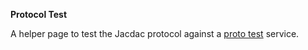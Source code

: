 
**Protocol Test**

A helper page to test the Jacdac protocol against a [proto test](/services/prototest) service.

<ProtocolTest />